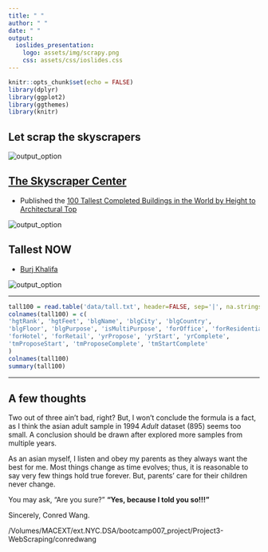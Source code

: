 ```yaml
---
title: " "
author: " "
date: " "
output:
  ioslides_presentation:
    logo: assets/img/scrapy.png 
    css: assets/css/ioslides.css
---
```


```r
knitr::opts_chunk$set(echo = FALSE)
library(dplyr)
library(ggplot2)
library(ggthemes)
library(knitr)
```

## Let scrap the skyscrapers
<img src="assets/img/tall100aa.jpg" alt="output_option">

## [The Skyscraper Center](https://skyscrapercenter.com)
- Published the [100 Tallest Completed Buildings in the World by Height to Architectural Top]('https://skyscrapercenter.com/buildings')

<img src="assets/img/tall100b.jpg" alt="output_option">

## Tallest NOW
- [Burj Khalifa](https://skyscrapercenter.com/building/burj-khalifa/3)

<img src="assets/img/tall100c.jpg" alt="output_option">

---

```r
tall100 = read.table('data/tall.txt', header=FALSE, sep='|', na.strings=(NA))
colnames(tall100) = c(
'hgtRank', 'hgtFeet', 'blgName', 'blgCity', 'blgCountry',
'blgFloor', 'blgPurpose', 'isMultiPurpose', 'forOffice', 'forResidential',
'forHotel', 'forRetail', 'yrPropose', 'yrStart', 'yrComplete',
'tmProposeStart', 'tmProposeComplete', 'tmStartComplete'
)
colnames(tall100)
summary(tall100)
```

---


## A few thoughts

Two out of three ain't bad, right?  But, I won't conclude the formula is a fact, as I think the asian adult sample in 1994 *Adult* dataset (895) seems too small.  A conclusion should be drawn after explored more samples from multiple years.

As an asian myself, I listen and obey my parents as they always want the best for me.  Most things change as time evolves; thus, it is reasonable to say very few things hold true forever.  But, parents' care for their children never change.  

You may ask, "Are you sure?"  **"Yes, because I told you so!!!"**

Sincerely, Conred Wang.

/Volumes/MACEXT/ext.NYC.DSA/bootcamp007_project/Project3-WebScraping/conredwang
